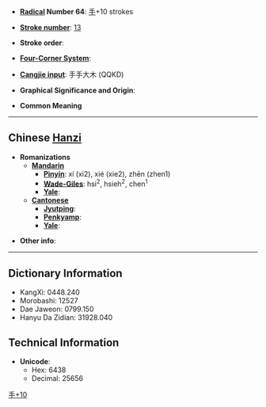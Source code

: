 * '''[[Wiktionary:Chinese radical index| Radical]] Number 64''': [[Wiktionary:Chinese radical index 手|手]]+10 strokes

* '''[[Wiktionary:Chinese total strokes index|Stroke number]]''': [[Wiktionary:Chinese total strokes index 13|13]]

* '''Stroke order''': 

* '''[[Wiktionary:Chinese four corner index|Four-Corner System]]''': 

* '''[[Wiktionary:Chinese Cangjie index|Cangjie input]]''': 手手大木 (QQKD)

* '''Graphical Significance and Origin''': 

* '''Common Meaning'''

----

== Chinese [[Hanzi]] ==

* '''Romanizations'''
** '''[[Mandarin]]'''
*** '''[[Pinyin]]''': xí (xi2), xié (xie2), zhēn (zhen1)
*** '''[[Wade-Giles]]''': hsi<sup>2</sup>, hsieh<sup>2</sup>, chen<sup>1</sup>
*** '''[[Yale]]''': 
** '''[[Cantonese]]'''
*** '''[[Jyutping]]''':
*** '''[[Penkyamp]]''': 
*** '''[[Yale]]''': 

* '''Other info''': 

----

== Dictionary Information ==

* KangXi: 0448.240
* Morobashi: 12527
* Dae Jaweon: 0799.150
* Hanyu Da Zidian: 31928.040

== Technical Information ==

* '''Unicode''':
** Hex: 6438
** Decimal: 25656

[[Category:CJKV Character articles lacking a common meaning|手+10]]